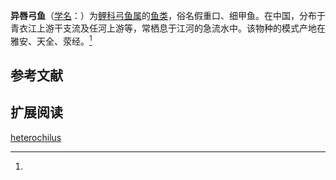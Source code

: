 {{Speciesbox
| name = 异唇弓鱼
| status = 
| status_system = 
| image = 
| genus = Racoma
| species = heterochilus
| authority = Ye et Fu, 1986<ref name='id6222'>{{cite web| url =http://www.bioinfo.cn/db05/BjdwSpecies.php?action=view&id=6222| title =异唇弓鱼| work =中国动物物种编目数据库| publisher =中国科学院微生物研究所| author =中国科学院动物研究所| accessdate =2009-04-11| deadurl =yes| archiveurl =https://web.archive.org/web/20160305075953/http://www.bioinfo.cn/db05/BjdwSpecies.php?action=view&id=6222| archivedate =2016-03-05}}</ref>
}}

'''异唇弓鱼'''（[[学名|学名]]：{{lang|la|''Racoma heterochilus''}}）为[[鲤科|鲤科]][[弓鱼属|弓鱼属]]的[[鱼类|鱼类]]，俗名假重口、细甲鱼。在中国，分布于青衣江上游干支流及任河上游等，常栖息于江河的急流水中。该物种的模式产地在雅安、天全、荥经。<ref name='id6222'/>

== 参考文献 ==
{{reflist}}

== 扩展阅读 ==
{{refbegin}}
{{wikispecies-inline|Racoma heterochilus|异唇弓鱼}}
{{refend}}

[[Category:弓鱼属|heterochilus]]


{{鯉形目小作品}}